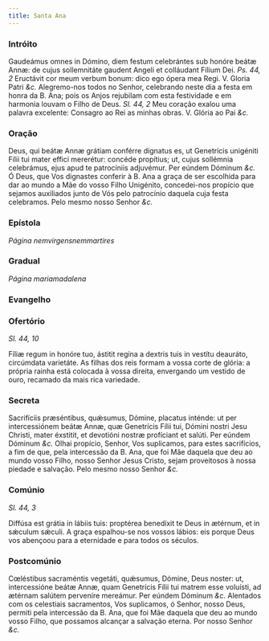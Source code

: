 ```yaml
---
title: Santa Ana
---
```


### Intróito

<div class="grid grid-cols-2 gap-5">
  <span class="text-justify">
    Gaudeámus omnes in Dómino, diem festum celebrántes sub honóre beátæ Annæ: de
    cujus sollemnitáte gaudent Angeli et colláudant Fílium Dei.
    <em>Ps. 44, 2</em> Eructávit cor meum verbum bonum: dico ego ópera mea Regi.
    V. Gloria Patri <em>&c.</em>
  </span>
  <span class="text-justify">
    Alegremo-nos todos no Senhor, celebrando neste dia a festa em honra da B.
    Ana; pois os Anjos rejubilam com esta festividade e em harmonia louvam o
    Filho de Deus. <em>Sl. 44, 2</em> Meu coração exalou uma palavra excelente:
    Consagro ao Rei as minhas obras. V. Glória ao Pai <em>&c.</em>
  </span>
</div>

### Oração

<div class="grid grid-cols-2 gap-5">
  <span class="text-justify">
    Deus, qui beátæ Annæ grátiam conférre dignatus es, ut Genetrícis unigéniti
    Fílii tui mater effici mererétur: concéde propítius; ut, cujus sollémnia
    celebrámus, ejus apud te patrocíniis adjuvémur. Per eúndem Dóminum
    <em>&c.</em>
  </span>
  <span class="text-justify">
    Ó Deus, que Vos dignastes conferir à B. Ana a graça de ser escolhida para
    dar ao mundo a Mãe do vosso Filho Unigénito, concedei-nos propício que
    sejamos auxiliados junto de Vós pelo patrocínio daquela cuja festa
    celebramos. Pelo mesmo nosso Senhor <em>&c.</em>
  </span>
</div>

### Epístola

_Página nemvirgensnemmartires_

### Gradual

_Página mariamadalena_

### Evangelho


<LinkCard
  href="/missal/comum/22martiresnaovirgens#evangelho"
  title="Mártires não Virgens - Missa Me exspectavérunt"
/>

### Ofertório

_Sl. 44, 10_

<div class="grid grid-cols-2 gap-5">
  <span class="text-justify">
    Fíliæ regum in honóre tuo, ástitit regína a dextris tuis in vestítu
    deauráto, circúmdata varietáte.
  </span>
  <span class="text-justify">
    As filhas dos reis formam a vossa corte de glória: a própria rainha está
    colocada à vossa direita, envergando um vestido de ouro, recamado da mais
    rica variedade.
  </span>
</div>

### Secreta

<div class="grid grid-cols-2 gap-5">
  <span class="text-justify">
    Sacrifíciis præséntibus, quǽsumus, Dómine, placatus inténde: ut per
    intercessiónem beátæ Annæ, quæ Genetrícis Fílii tui, Dómini nostri Jesu
    Christi, mater éxstitit, et devotióni nostræ profíciant et salúti. Per
    eúndem Dóminum <em>&c.</em>
  </span>
  <span class="text-justify">
    Olhai propício, Senhor, Vos suplicamos, para estes sacrifícios, a fim de
    que, pela intercessão da B. Ana, que foi Mãe daquela que deu ao mundo vosso
    Filho, nosso Senhor Jesus Cristo, sejam proveitosos à nossa piedade e
    salvação. Pelo mesmo nosso Senhor <em>&c.</em>
  </span>
</div>

### Comúnio

_Sl. 44, 3_

<div class="grid grid-cols-2 gap-5">
  <span class="text-justify">
    Diffúsa est grátia in lábiis tuis: proptérea benedíxit te Deus in ætérnum,
    et in sǽculum sǽculi.
  </span>
  <span class="text-justify">
    A graça espalhou-se nos vossos lábios: eis porque Deus vos abençoou para a
    eternidade e para todos os séculos.
  </span>
</div>

### Postcomúnio

<div class="grid grid-cols-2 gap-5">
  <span class="text-justify">
    Cœléstibus sacraméntis vegetáti, quǽsumus, Dómine, Deus noster: ut,
    intercessióne beátæ Annæ, quam Genetrícis Fílii tui matrem esse voluísti, ad
    ætérnam salútem perveníre mereámur. Per eúndem Dóminum <em>&c.</em>
  </span>
  <span class="text-justify">
    Alentados com os celestiais sacramentos, Vos suplicamos, ó Senhor, nosso
    Deus, permiti pela intercessão da B. Ana, que foi Mãe daquela que deu ao
    mundo vosso Filho, que possamos alcançar a salvação eterna. Por nosso Senhor
    <em>&c.</em>
  </span>
</div>
